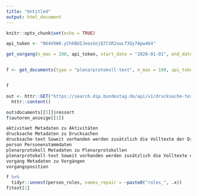 ```yaml
---
title: "Untitled"
output: html_document
---
```


```r
knitr::opts_chunk$set(echo = TRUE)
```


```r
api_token <- "N64VhW8.yChkBUIJeosGojQ7CSR2xwLf3Qy7Apw464"

get_vorgang(n_max = 200, api_token, start_date = "2020-01-01", end_date = "2020-01-01")


f <- get_documents(type = "plenarprotokoll-text", n_max = 100, api_token = api_token, end_date = "2021-01-01")


f

out <- httr::GET("https://search.dip.bundestag.de/api/v1/drucksache-text?&apikey=N64VhW8.yChkBUIJeosGojQ7CSR2xwLf3Qy7Apw464") %>%
  httr::content()

out$documents[[5]]$ressort
f$autoren_anzeige[[1]]

aktivitaet Metadaten zu Aktivitäten
drucksache Metadaten zu Drucksachen
drucksache-text Soweit vorhanden werden zusätzlich die Volltexte der Drucksachen ausgegeben
person Personenstammdaten
plenarprotokoll Metadaten zu Plenarprotokollen
plenarprotokoll-text Soweit vorhanden werden zusätzlich die Volltexte der Plenarprotokolle ausgegeben
vorgang Metadaten zu Vorgängen
vorgangsposition

f %>%
  tidyr::unnest(person_roles, names_repair = ~paste0("roles_", .x))
f$text[1]
```

